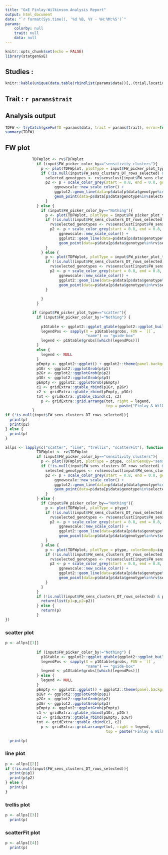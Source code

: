 ```yaml
---
title: "GxE Finlay-Wilkinson Analysis Report"
output: html_document
date: "`r format(Sys.time(), '%d %B, %Y - %H:%M:%S')`"
params: 
    colorby: null
    trait: null
    data: null
---
```


```r
knitr::opts_chunk$set(echo = FALSE)
library(statgenGxE)
```

## Studies :
```r
knitr::kable(unique(data.table(rbindlist(params$data))[,.(trial,locationName,studyDbId,studyName)]))
```

## Trait : `r params$trait`
## Analysis output
```r
TDFW <- tryCatch(gxeFw(TD =params$data, trait = params$trait), error=function(e) e)
summary(TDFW)
```

## FW plot
```r
            TDFWplot <- rv$TDFWplot
              if (input$FW_picker_color_by=="sensitivity clusters"){
                p <- plot(TDFWplot, plotType = input$FW_picker_plot_type, colorGenoBy="sensitivity_cluster")
                if (!is.null(input$FW_sens_clusters_DT_rows_selected) & input$FW_picker_plot_type=="line"){
                  selected_genotypes <- rv$sensclust[input$FW_sens_clusters_DT_rows_selected,]$genotype
                  p2 <- p + scale_color_grey(start = 0.8, end = 0.8, guide = "none") +
                      ggnewscale::new_scale_color() + 
                      ggplot2::geom_line(data=p$data[p$data$genotype%in%selected_genotypes,], aes(y = fitted, color=genotype), size=2) + 
                      geom_point(data=p$data[p$data$genotype%in%selected_genotypes,], aes(color=genotype), size=3)
                  }
              } else {
                if (input$FW_picker_color_by=="Nothing"){
                  p <- plot(TDFWplot, plotType = input$FW_picker_plot_type)
                  if (!is.null(input$FW_sens_clusters_DT_rows_selected) & input$FW_picker_plot_type=="line"){
                    rv$selected_genotypes <- rv$sensclust[input$FW_sens_clusters_DT_rows_selected,]$genotype
                    p2 <- p + scale_color_grey(start = 0.8, end = 0.8, guide = "none") +
                        ggnewscale::new_scale_color() + 
                        ggplot2::geom_line(data=p$data[p$data$genotype%in%rv$selected_genotypes,], aes(y = fitted, color=genotype), size=2) + 
                        geom_point(data=p$data[p$data$genotype%in%rv$selected_genotypes,], aes(color=genotype), size=3)
                  }
                } else {
                  p <- plot(TDFWplot, plotType = input$FW_picker_plot_type, colorGenoBy=input$FW_picker_color_by)
                  if (!is.null(input$FW_sens_clusters_DT_rows_selected) & input$FW_picker_plot_type=="line"){
                    rv$selected_genotypes <- rv$sensclust[input$FW_sens_clusters_DT_rows_selected,]$genotype
                    p2 <- p + scale_color_grey(start = 0.8, end = 0.8, guide = "none") +
                        ggnewscale::new_scale_color() + 
                        ggplot2::geom_line(data=p$data[p$data$genotype%in%rv$selected_genotypes,], aes(y = fitted, color=genotype), size=2) + 
                        geom_point(data=p$data[p$data$genotype%in%rv$selected_genotypes,], aes(color=genotype), size=3)
                  }
                  
                }
              }
```
```r
            if (input$FW_picker_plot_type=="scatter"){
              if (input$FW_picker_color_by!="Nothing") {
                
                p1Gtable <- ggplot2::ggplot_gtable(ggplot2::ggplot_build(p$p1 + ggplot2::theme(legend.position = "right")))
                legendPos <- sapply(X = p1Gtable$grobs, FUN = `[[`, 
                                    "name") == "guide-box"
                legend <- p1Gtable$grobs[[which(legendPos)]]
              }
              else {
                legend <- NULL
              }
              pEmpty <- ggplot2::ggplot() + ggplot2::theme(panel.background = ggplot2::element_blank())
              p1Gr <- ggplot2::ggplotGrob(p$p1)
              p2Gr <- ggplot2::ggplotGrob(p$p2)
              p3Gr <- ggplot2::ggplotGrob(p$p3)
              pEmpty <- ggplot2::ggplotGrob(pEmpty)
              c1 <- gridExtra::gtable_rbind(p1Gr, p2Gr)
              c2 <- gridExtra::gtable_rbind(pEmpty, p3Gr)
              tot <- gridExtra::gtable_cbind(c1, c2)
                p <- gridExtra::grid.arrange(tot, right = legend, 
                                             top = paste("Finlay & Wilkinson analysis for", input$picker_trait))
            }
if (!is.null(input$FW_sens_clusters_DT_rows_selected)){
  print(p)
  print(p2)
} else {
  print(p)
}
```


```r
allps <- lapply(c("scatter", "line", "trellis", "scatterFit"), function(ptype){
              TDFWplot <- rv$TDFWplot
              if (input$FW_picker_color_by=="sensitivity clusters"){
                p <- plot(TDFWplot, plotType = ptype, colorGenoBy="sensitivity_cluster")
                if (!is.null(input$FW_sens_clusters_DT_rows_selected) & ptype=="line"){
                  selected_genotypes <- rv$sensclust[input$FW_sens_clusters_DT_rows_selected,]$genotype
                  p2 <- p + scale_color_grey(start = 0.8, end = 0.8, guide = "none") +
                      ggnewscale::new_scale_color() + 
                      ggplot2::geom_line(data=p$data[p$data$genotype%in%selected_genotypes,], aes(y = fitted, color=genotype), size=2) + 
                      geom_point(data=p$data[p$data$genotype%in%selected_genotypes,], aes(color=genotype), size=3)
                  }
              } else {
                if (input$FW_picker_color_by=="Nothing"){
                  p <- plot(TDFWplot, plotType = ptype)
                  if (!is.null(input$FW_sens_clusters_DT_rows_selected) & ptype=="line"){
                    rv$selected_genotypes <- rv$sensclust[input$FW_sens_clusters_DT_rows_selected,]$genotype
                    p2 <- p + scale_color_grey(start = 0.8, end = 0.8, guide = "none") +
                        ggnewscale::new_scale_color() + 
                        ggplot2::geom_line(data=p$data[p$data$genotype%in%rv$selected_genotypes,], aes(y = fitted, color=genotype), size=2) + 
                        geom_point(data=p$data[p$data$genotype%in%rv$selected_genotypes,], aes(color=genotype), size=3)
                  }
                } else {
                  p <- plot(TDFWplot, plotType = ptype, colorGenoBy=input$FW_picker_color_by)
                  if (!is.null(input$FW_sens_clusters_DT_rows_selected) & ptype=="line"){
                    rv$selected_genotypes <- rv$sensclust[input$FW_sens_clusters_DT_rows_selected,]$genotype
                    p2 <- p + scale_color_grey(start = 0.8, end = 0.8, guide = "none") +
                        ggnewscale::new_scale_color() + 
                        ggplot2::geom_line(data=p$data[p$data$genotype%in%rv$selected_genotypes,], aes(y = fitted, color=genotype), size=2) + 
                        geom_point(data=p$data[p$data$genotype%in%rv$selected_genotypes,], aes(color=genotype), size=3)
                  }
                }
              }
              if (!is.null(input$FW_sens_clusters_DT_rows_selected) & ptype=="line"){
                return(list(p1=p,p2=p2))
              } else {
                return(p)
              }
})

```
### scatter plot
```r
p <- allps[[1]]
            
              if (input$FW_picker_color_by!="Nothing") {
                p1Gtable <- ggplot2::ggplot_gtable(ggplot2::ggplot_build(p$p1 + ggplot2::theme(legend.position = "right")))
                legendPos <- sapply(X = p1Gtable$grobs, FUN = `[[`, 
                                    "name") == "guide-box"
                legend <- p1Gtable$grobs[[which(legendPos)]]
              } else {
                legend <- NULL
              }
              pEmpty <- ggplot2::ggplot() + ggplot2::theme(panel.background = ggplot2::element_blank())
              p1Gr <- ggplot2::ggplotGrob(p$p1)
              p2Gr <- ggplot2::ggplotGrob(p$p2)
              p3Gr <- ggplot2::ggplotGrob(p$p3)
              pEmpty <- ggplot2::ggplotGrob(pEmpty)
              c1 <- gridExtra::gtable_rbind(p1Gr, p2Gr)
              c2 <- gridExtra::gtable_rbind(pEmpty, p3Gr)
              tot <- gridExtra::gtable_cbind(c1, c2)
                p <- gridExtra::grid.arrange(tot, right = legend, 
                                             top = paste("Finlay & Wilkinson analysis for", input$picker_trait))
            
  print(p)
```

### line plot
```r
p <- allps[[2]]
if (!is.null(input$FW_sens_clusters_DT_rows_selected)){
  print(p$p1)
  print(p$p2)
} else {
  print(p)
}
```

### trellis plot
```r
p <- allps[[3]]
  print(p)
```

### scatterFit plot
```r
p <- allps[[4]]
  print(p)
```